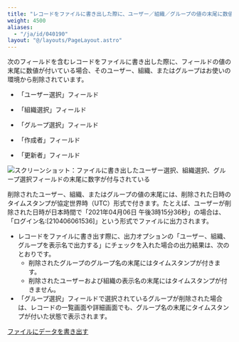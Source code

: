 ```yaml
---
title: "レコードをファイルに書き出した際に、ユーザー／組織／グループの値の末尾に数値が付いている"
weight: 4500
aliases:
  - "/ja/id/040190"
layout: "@/layouts/PageLayout.astro"
---
```




次のフィールドを含むレコードをファイルに書き出した際に、フィールドの値の末尾に数値が付いている場合、そのユーザー、組織、またはグループはお使いの環境から削除されています。

* 「ユーザー選択」フィールド

* 「組織選択」フィールド

* 「グループ選択」フィールド

* 「作成者」フィールド

* 「更新者」フィールド

<Img src="/k/kintone/img-ja/export_usercode_01.png" alt="スクリーンショット：ファイルに書き出したユーザー選択、組織選択、グループ選択フィールドの末尾に数字が付与されている" />

削除されたユーザー、組織、またはグループの値の末尾には、削除された日時のタイムスタンプが協定世界時（UTC）形式で付きます。たとえば、ユーザーが削除された日時が日本時間で「2021年04月06日 午後3時15分36秒」の場合は、「ログイン名:\[210406061536\]」という形式でファイルに出力されます。

<Note>

* レコードをファイルに書き出す際に、出力オプションの「ユーザー、組織、グループを表示名で出力する」にチェックを入れた場合の出力結果は、次のとおりです。
  * 削除されたグループのグループ名の末尾にはタイムスタンプが付きます。
  * 削除されたユーザーおよび組織の表示名の末尾にはタイムスタンプが付きません。
* 「グループ選択」フィールドで選択されているグループが削除された場合は、レコードの一覧画面や詳細画面でも、グループ名の末尾にタイムスタンプが付いた状態で表示されます。

</Note>

<Reference>

[ファイルにデータを書き出す](/k/ja/id/040452.html)  

</Reference>
